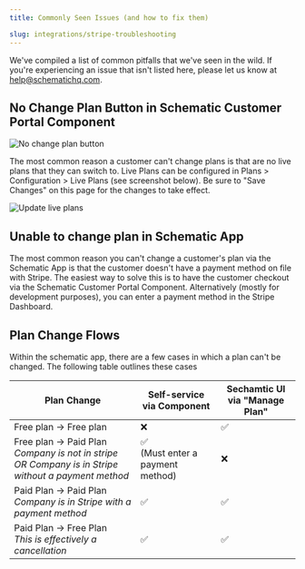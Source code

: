 ```yaml
---
title: Commonly Seen Issues (and how to fix them)

slug: integrations/stripe-troubleshooting
---
```


We've compiled a list of common pitfalls that we've seen in the wild. If you're experiencing an issue that isn't listed here, please let us know at help@schematichq.com.

## No Change Plan Button in Schematic Customer Portal Component

![No change plan button](../../assets/images/stripe/stripe-faq-no-change-plan-button.png)

The most common reason a customer can't change plans is that are no live plans that they can switch to. Live Plans can be configured in Plans > Configuration > Live Plans (see screenshot below). Be sure to "Save Changes" on this page for the changes to take effect.

![Update live plans](../../assets/images/stripe/stripe-faq-update-live-plans.png)

## Unable to change plan in Schematic App

The most common reason you can't change a customer's plan via the Schematic App is that the customer doesn't have a payment method on file with Stripe. The easiest way to solve this is to have the customer checkout via the Schematic Customer Portal Component. Alternatively (mostly for development purposes), you can enter a payment method in the Stripe Dashboard.

## Plan Change Flows

Within the schematic app, there are a few cases in which a plan can't be changed. The following table outlines these cases

| Plan Change | Self-service via Component | Sechamtic UI via "Manage Plan" | 
| --- | --- | --- |
| Free plan -> Free plan | ❌ | ✅ |
| Free plan -> Paid Plan <br /> *Company is not in stripe OR Company is in Stripe without a payment method* | ✅ <br />(Must enter a payment method) | ❌ |
| Paid Plan -> Paid Plan <br /> *Company is in Stripe with a payment method* | ✅ | ✅ |
| Paid Plan -> Free Plan <br /> *This is effectively a cancellation* | ✅ | ✅ |
